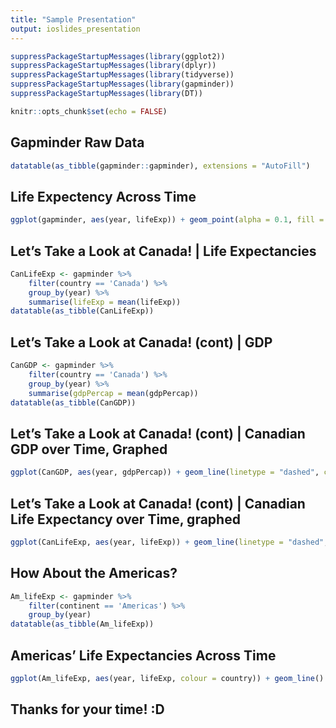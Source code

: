 ```yaml
---
title: "Sample Presentation"
output: ioslides_presentation
--- 
```


```r

suppressPackageStartupMessages(library(ggplot2))
suppressPackageStartupMessages(library(dplyr))
suppressPackageStartupMessages(library(tidyverse))
suppressPackageStartupMessages(library(gapminder))
suppressPackageStartupMessages(library(DT))

```

```r
knitr::opts_chunk$set(echo = FALSE)
```

## Gapminder Raw Data

```r
datatable(as_tibble(gapminder::gapminder), extensions = "AutoFill")
```

## Life Expectency Across Time

```r
ggplot(gapminder, aes(year, lifeExp)) + geom_point(alpha = 0.1, fill = "dark blue", colour = "dark blue") + theme_bw() + ylab("Life Expectancy")
```

## Let's Take a Look at Canada! | Life Expectancies

```r
CanLifeExp <- gapminder %>%
    filter(country == 'Canada') %>%
    group_by(year) %>%
    summarise(lifeExp = mean(lifeExp))
datatable(as_tibble(CanLifeExp))
```

## Let's Take a Look at Canada! (cont) | GDP

```r
CanGDP <- gapminder %>%
    filter(country == 'Canada') %>%
    group_by(year) %>%
    summarise(gdpPercap = mean(gdpPercap))
datatable(as_tibble(CanGDP))
```

## Let's Take a Look at Canada! (cont) | Canadian GDP over Time, Graphed


```r
ggplot(CanGDP, aes(year, gdpPercap)) + geom_line(linetype = "dashed", colour = "dark grey") + ylab("GDP Per Capita") + theme_minimal() + geom_point(colour = "red")
```

## Let's Take a Look at Canada! (cont) | Canadian Life Expectancy over Time, graphed


```r
ggplot(CanLifeExp, aes(year, lifeExp)) + geom_line(linetype = "dashed", colour = "dark grey") + ylab("Life Expectancy") + theme_minimal() + geom_point(colour = "red")
```

## How About the Americas?

```r
Am_lifeExp <- gapminder %>%
    filter(continent == 'Americas') %>%
    group_by(year)
datatable(as_tibble(Am_lifeExp))
```

## Americas' Life Expectancies Across Time

```r
ggplot(Am_lifeExp, aes(year, lifeExp, colour = country)) + geom_line() + ylab("Life Expectancy") + theme_minimal()
```


## Thanks for your time! :D
 
